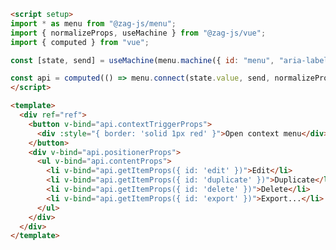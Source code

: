 ```md
<script setup>
import * as menu from "@zag-js/menu";
import { normalizeProps, useMachine } from "@zag-js/vue";
import { computed } from "vue";

const [state, send] = useMachine(menu.machine({ id: "menu", "aria-label": "File" }));

const api = computed(() => menu.connect(state.value, send, normalizeProps));
</script>

<template>
  <div ref="ref">
    <button v-bind="api.contextTriggerProps">
      <div :style="{ border: 'solid 1px red' }">Open context menu</div>
    </button>
    <div v-bind="api.positionerProps">
      <ul v-bind="api.contentProps">
        <li v-bind="api.getItemProps({ id: 'edit' })">Edit</li>
        <li v-bind="api.getItemProps({ id: 'duplicate' })">Duplicate</li>
        <li v-bind="api.getItemProps({ id: 'delete' })">Delete</li>
        <li v-bind="api.getItemProps({ id: 'export' })">Export...</li>
      </ul>
    </div>
  </div>
</template>
```
